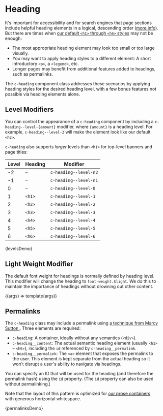
<Meta title="Components/Heading" />

# Heading

It's important for accessibility and for search engines that page sections include helpful heading elements in a logical, descending order ([more info](https://dequeuniversity.com/assets/html/jquery-summit/html5/slides/headings.html)). But there are times when [our default `<h1>` through `<h6>` styles](/docs/design-typography--headings) may not be enough:

- The most appropriate heading element may look too small or too large visually.
- You may want to apply heading styles to a different element: A short introductory `<p>`, a `<legend>`, etc.
- Longer pages may benefit from additional features added to headings, such as permalinks.

The `c-heading` component class addresses these scenarios by applying heading styles for the desired heading level, with a few bonus features not possible via heading elements alone.

## Level Modifiers

You can control the appearance of a `c-heading` component by including a `c-heading--level-{amount}` modifier, where `{amount}` is a heading level. For example, `c-heading--level-2` will make the element look like our default `<h2>`.

`c-heading` also supports _larger_ levels than `<h1>` for top-level banners and page titles:

| Level | Heading | Modifier              |
| ----- | ------- | --------------------- |
| -2    | –       | `c-heading--level-n2` |
| -1    | –       | `c-heading--level-n1` |
| 0     | –       | `c-heading--level-0`  |
| 1     | `<h1>`  | `c-heading--level-1`  |
| 2     | `<h2>`  | `c-heading--level-2`  |
| 3     | `<h3>`  | `c-heading--level-3`  |
| 4     | `<h4>`  | `c-heading--level-4`  |
| 5     | `<h5>`  | `c-heading--level-5`  |
| 6     | `<h6>`  | `c-heading--level-6`  |

<Canvas>
  <Story
    name="Levels"
    parameters={{
      docs: {
        source: {
          code: `{% include '@cloudfour/components/heading/heading.twig' with {
  level: -2,
  content: 'c-heading--level-n2',
} only %}`,
        },
      },
    }}
  >
    {levelsDemo}
  </Story>
</Canvas>

## Light Weight Modifier

The default font weight for headings is normally defined by heading level. This modifier will change the heading to `font-weight.$light`. We do this to maintain the importance of headings without drowning out other content.

<Canvas>
  <Story
    name="Light weight"
    args={{
      level: 1,
      weight: 'light',
      content: 'c-heading--light',
    }}
  >
    {(args) => template(args)}
  </Story>
</Canvas>

## Permalinks

The `c-heading` class may include a permalink using [a technique from Marcy Sutton ](http://codepen.io/marcysutton/pen/rLKvgZ). Three elements are required:

- `c-heading`: A container, ideally without any semantics (`<div>`).
- `c-heading__content`: The actual semantic heading element (usually `<h1>` – `<h6>`), including the `id` referenced by `c-heading__permalink`.
- `c-heading__permalink`: The `<a>` element that exposes the permalink to the user. This element is kept separate from the actual heading so it won't disrupt a user's ability to navigate via headings.

You can specify an ID that will be used for the heading (and therefore the permalink hash) using the `id` property. (The `id` property can also be used without permalinking.)

Note that the layout of this pattern is optimized for [our prose containers](/docs/objects-container--prose#prose) with generous horizontal whitespace.

<!--
This example isn't inlined so any media queries affecting the container will
behave as expected.
-->

<Canvas>
  <Story
    name="Permalinks"
    height="300px"
    inline={false}
    parameters={{
      docs: {
        source: {
          code: `{% include '@cloudfour/components/heading/heading.twig' with {
  level: 1,
  content: 'c-heading--level-1',
  permalink: true
} only %}`,
        },
      },
    }}
  >
    {permalinksDemo}
  </Story>
</Canvas>
